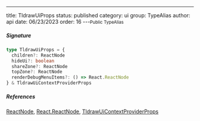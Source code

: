 ---
title: TldrawUiProps
status: published
category: ui
group: TypeAlias
author: api
date: 06/23/2023
order: 16
---<Small>Public TypeAlias</Small>




##### Signature


```ts
type TldrawUiProps = {
  children?: ReactNode
  hideUi?: boolean
  shareZone?: ReactNode
  topZone?: ReactNode
  renderDebugMenuItems?: () => React.ReactNode
} & TldrawUiContextProviderProps
```

##### References

[ReactNode](/gen/@types/react-React-ReactNode-type), [React.ReactNode](/gen/@types/react-React-ReactNode-type), [TldrawUiContextProviderProps](/gen/ui/TldrawUiContextProviderProps-interface)

